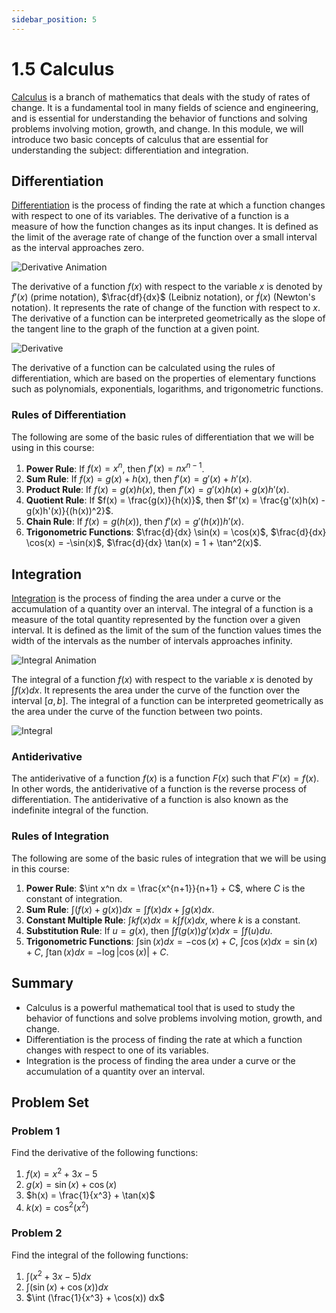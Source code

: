 ```yaml
---
sidebar_position: 5
---
```


# 1.5 Calculus

[Calculus](https://en.wikipedia.org/wiki/Calculus) is a branch of mathematics that deals with the study of rates of change.
It is a fundamental tool in many fields of science and engineering, and is essential for understanding the behavior of functions and solving problems involving motion, growth, and change.
In this module, we will introduce two basic concepts of calculus that are essential for understanding the subject: differentiation and integration.

## Differentiation

[Differentiation](https://en.wikipedia.org/wiki/Derivative) is the process of finding the rate at which a function changes with respect to one of its variables.
The derivative of a function is a measure of how the function changes as its input changes.
It is defined as the limit of the average rate of change of the function over a small interval as the interval approaches zero.

![Derivative Animation](https://upload.wikimedia.org/wikipedia/commons/3/34/Sec2tan.gif)

The derivative of a function $f(x)$ with respect to the variable $x$ is denoted by $f'(x)$ (prime notation), $\frac{df}{dx}$ (Leibniz notation), or $\dot{f}(x)$ (Newton's notation).
It represents the rate of change of the function with respect to $x$.
The derivative of a function can be interpreted geometrically as the slope of the tangent line to the graph of the function at a given point.

![Derivative](https://upload.wikimedia.org/wikipedia/commons/thumb/0/05/Tangent_line_to_a_curve.svg/600px-Tangent_line_to_a_curve.svg.png)

The derivative of a function can be calculated using the rules of differentiation, which are based on the properties of elementary functions such as polynomials, exponentials, logarithms, and trigonometric functions.

### Rules of Differentiation

The following are some of the basic rules of differentiation that we will be using in this course:

1. **Power Rule**: If $f(x) = x^n$, then $f'(x) = nx^{n-1}$.
2. **Sum Rule**: If $f(x) = g(x) + h(x)$, then $f'(x) = g'(x) + h'(x)$.
3. **Product Rule**: If $f(x) = g(x)h(x)$, then $f'(x) = g'(x)h(x) + g(x)h'(x)$.
4. **Quotient Rule**: If $f(x) = \frac{g(x)}{h(x)}$, then $f'(x) = \frac{g'(x)h(x) - g(x)h'(x)}{(h(x))^2}$.
5. **Chain Rule**: If $f(x) = g(h(x))$, then $f'(x) = g'(h(x))h'(x)$.
6. **Trigonometric Functions**: $\frac{d}{dx} \sin(x) = \cos(x)$, $\frac{d}{dx} \cos(x) = -\sin(x)$, $\frac{d}{dx} \tan(x) = 1 + \tan^2(x)$.

## Integration

[Integration](https://en.wikipedia.org/wiki/Integral) is the process of finding the area under a curve or the accumulation of a quantity over an interval.
The integral of a function is a measure of the total quantity represented by the function over a given interval.
It is defined as the limit of the sum of the function values times the width of the intervals as the number of intervals approaches infinity.

![Integral Animation](https://upload.wikimedia.org/wikipedia/commons/thumb/e/e3/Riemann_Integration_and_Darboux_Lower_Sums.gif/600px-Riemann_Integration_and_Darboux_Lower_Sums.gif)

The integral of a function $f(x)$ with respect to the variable $x$ is denoted by $\int f(x) dx$.
It represents the area under the curve of the function over the interval $[a, b]$.
The integral of a function can be interpreted geometrically as the area under the curve of the function between two points.

![Integral](https://upload.wikimedia.org/wikipedia/commons/thumb/9/9f/Integral_example.svg/600px-Integral_example.svg.png)

### Antiderivative

The antiderivative of a function $f(x)$ is a function $F(x)$ such that $F'(x) = f(x)$.
In other words, the antiderivative of a function is the reverse process of differentiation.
The antiderivative of a function is also known as the indefinite integral of the function.

### Rules of Integration

The following are some of the basic rules of integration that we will be using in this course:

1. **Power Rule**: $\int x^n dx = \frac{x^{n+1}}{n+1} + C$, where $C$ is the constant of integration.
2. **Sum Rule**: $\int (f(x) + g(x)) dx = \int f(x) dx + \int g(x) dx$.
3. **Constant Multiple Rule**: $\int k f(x) dx = k \int f(x) dx$, where $k$ is a constant.
4. **Substitution Rule**: If $u = g(x)$, then $\int f(g(x)) g'(x) dx = \int f(u) du$.
5. **Trigonometric Functions**: $\int \sin(x) dx = -\cos(x) + C$, $\int \cos(x) dx = \sin(x) + C$, $\int \tan(x) dx = -\log|\cos(x)| + C$.


## Summary

- Calculus is a powerful mathematical tool that is used to study the behavior of functions and solve problems involving motion, growth, and change.
- Differentiation is the process of finding the rate at which a function changes with respect to one of its variables.
- Integration is the process of finding the area under a curve or the accumulation of a quantity over an interval.

## Problem Set

### Problem 1

Find the derivative of the following functions:

1. $f(x) = x^2 + 3x - 5$
2. $g(x) = \sin(x) + \cos(x)$
3. $h(x) = \frac{1}{x^3} + \tan(x)$
4. $k(x) = \cos^2(x^2)$

### Problem 2

Find the integral of the following functions:

1. $\int (x^2 + 3x - 5) dx$
2. $\int (\sin(x) + \cos(x)) dx$
3. $\int (\frac{1}{x^3} + \cos(x)) dx$
